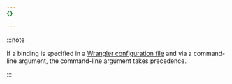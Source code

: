 ```yaml
---
{}

---
```


:::note


If a binding is specified in a [Wrangler configuration file](/workers/wrangler/configuration/) and via a command-line argument, the command-line argument takes precedence.


:::
